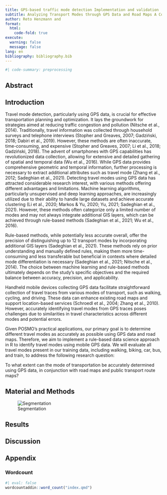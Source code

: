 ---
title: GPS-based traffic mode detection Implementation and validation
subtitle: Analyzing Transport Modes through GPS Data and Road Maps A Comparative Study with Posmo
author: Reto Henzmann and 
format:
  html:
    code-fold: true
execute:
  warning: false
  message: false
lang: en
bibliography: bibliography.bib
---

```{r preprocessing}
#| code-summary: preprocessing

``` 


## Abstract

## Introduction

Travel mode detection, particularly using GPS data, is crucial for effective transportation planning and optimization. It lays the groundwork for strategies aimed at reducing traffic congestion and pollution (Nitsche et al., 2014). Traditionally, travel information was collected through household surveys and telephone interviews (Stopher and Greaves, 2007; Gadziński, 2018; Dabiri et al., 2019). However, these methods are often inaccurate, time-consuming, and expensive (Stopher and Greaves, 2007; Li et al., 2018; Gadziński, 2018). The advent of smartphones with GPS capabilities has revolutionized data collection, allowing for extensive and detailed gathering of spatial and temporal data (Wu et al., 2016). While GPS data provides comprehensive geometric and temporal information, further processing is necessary to extract additional attributes such as travel mode (Zhang et al., 2012; Sadeghian et al., 2021). Detecting travel modes using GPS data has attracted considerable research interest, with various methods offering different advantages and limitations. Machine learning algorithms, particularly unsupervised and deep learning approaches, are increasingly utilized due to their ability to handle large datasets and achieve accurate clustering (Li et al., 2020; Markos & Yu, 2020; Yu, 2021; Sadeghian et al., 2021). However, these methods often categorize only a limited number of modes and may not always integrate additional GIS layers, which can be achieved through rule-based methods (Sadeghian et al., 2021; Wu et al., 2016). 

Rule-based methods, while potentially less accurate overall, offer the precision of distinguishing up to 12 transport modes by incorporating additional GIS layers (Sadeghian et al., 2021). These methods rely on prior understanding and manually defined rules, making them more time-consuming and less transferable but beneficial in contexts where detailed mode differentiation is necessary (Sadeghian et al., 2021; Nitsche et al., 2014). The choice between machine learning and rule-based methods ultimately depends on the study's specific objectives and the required balance between accuracy, precision, and applicability. 

Handheld mobile devices collecting GPS data facilitate straightforward collection of travel traces from various modes of transport, such as walking, cycling, and driving. These data can enhance existing road maps and support location-based services (Schroedl et al., 2004; Zhang et al., 2010). However, accurately identifying travel modes from GPS traces poses challenges due to similarities in travel characteristics across different modes and potential errors. 

Given POSMO's practical applications, our primary goal is to determine different travel modes as accurately as possible using GPS data and road maps. Therefore, we aim to implement a rule-based data science approach in R to identify travel modes using mobile GPS data. We will evaluate all travel modes present in our training data, including walking, biking, car, bus, and train, to address the following research question: 

To what extent can the mode of transportation be accurately determined using GPS data, in conjunction with road maps and public transport route maps? 

## Material and Methods
![Segmentation](Segmentation.png)

## Results

## Discussion

## Appendix

### Wordcount

<!-- after installing the wordcountadding, remove the line "#| eval: false" -->

```{r}
#| eval: false
wordcountaddin::word_count("index.qmd")
```


